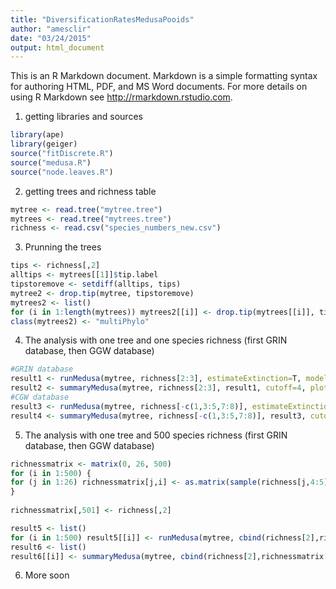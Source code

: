 ```yaml
---
title: "DiversificationRatesMedusaPooids"
author: "amesclir"
date: "03/24/2015"
output: html_document
---
```


This is an R Markdown document. Markdown is a simple formatting syntax for authoring HTML, PDF, and MS Word documents. For more details on using R Markdown see <http://rmarkdown.rstudio.com>.

1. getting libraries and sources    

```r
library(ape)
library(geiger)
source("fitDiscrete.R")
source("medusa.R")
source("node.leaves.R")
```

2. getting trees and richness table

```r
mytree <- read.tree("mytree.tree")
mytrees <- read.tree("mytrees.tree")
richness <- read.csv("species_numbers_new.csv")
```

3. Prunning the trees

```r
tips <- richness[,2]
alltips <- mytrees[[1]]$tip.label
tipstoremove <- setdiff(alltips, tips)
mytree2 <- drop.tip(mytree, tipstoremove)
mytrees2 <- list()
for (i in 1:length(mytrees)) mytrees2[[i]] <- drop.tip(mytrees[[i]], tipstoremove)
class(mytrees2) <- "multiPhylo"
```

4. The analysis with one tree and one species richness (first GRIN database, then GGW database)

```r

#GRIN database
result1 <- runMedusa(mytree, richness[2:3], estimateExtinction=T, modelLimit=53, cutAtStem=T, startR = 0.05, startE = 0.5)
result2 <- summaryMedusa(mytree, richness[2:3], result1, cutoff=4, plotTree=F, useCorrection=F, cutAtStem=T)
#CGW database
result3 <- runMedusa(mytree, richness[-c(1,3:5,7:8)], estimateExtinction=T, modelLimit=53, cutAtStem=T, startR = 0.05, startE = 0.5)
result4 <- summaryMedusa(mytree, richness[-c(1,3:5,7:8)], result3, cutoff=4, plotTree=T, useCorrection=F, cutAtStem=T)


```

5. The analysis with one tree and 500 species richness (first GRIN database, then GGW database)

```r

richnessmatrix <- matrix(0, 26, 500)
for (i in 1:500) {
for (j in 1:26) richnessmatrix[j,i] <- as.matrix(sample(richness[j,4:5], 1))
}
   
richnessmatrix[,501] <- richness[,2]

result5 <- list()
for (i in 1:500) result5[[i]] <- runMedusa(mytree, cbind(richness[2],richnessmatrix[,i]), estimateExtinction=T, modelLimit=53, cutAtStem=T, startR = 0.05, startE = 0.5)
result6 <- list()
result6[[i]] <- summaryMedusa(mytree, cbind(richness[2],richnessmatrix[,i]), result5[[i]], cutoff=2, plotTree=F, useCorrection=F, cutAtStem=T)


```


6. More soon
